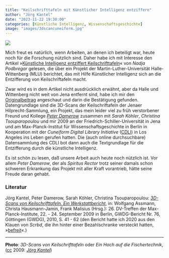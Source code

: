 ```yaml
---
title: "Keilschrifttafeln mit Künstlicher Intelligenz entziffern"
author: "Jörg Kantel"
date: "2023-11-22 19:30:00"
categories: [Künstliche Intelligenz, Wissenschaftsgeschichte]
image: "images/3dscancuneiform.jpg"
---
```


[![](images/3dscancuneiform-b.jpg)](https://www.flickr.com/photos/schockwellenreiter/3610696659/)

Mich freut es natürlich, wenn Arbeiten, an denen ich beteiligt war, heute noch für die Forschung nützlich sind. Daher habe ich mit Interesse den Artikel »[Künstliche Intelligenz entziffert Keilschrifttafeln](https://www.wissenschaft.de/technik-digitales/kuenstliche-intelligenz-entziffert-keilschrifttafeln/)« von *Nadja Podbregar* gelesen, die über ein Projekt der Martin-Luther-Universität  Halle-Wittenberg (MLU) berichtet, das mit Hilfe Künstlicher Intelligenz sich an die Entzifferung von Keilschriftafeln macht.

Zwar wird es in dem Artikel nicht ausdrücklich erwähnt, aber da Halle und Wittenberg nicht weit von Jena entfernt sind, habe ich mir den [Originalbeitrag](https://diglib.eg.org/handle/10.2312/gch20231157) angeschaut und darin die Bestätigung gefunden. Datengrundlage sind die 3D-Scans der Keilschriftafeln der Jenaer Hilprecht-Sammlung, ein Projekt, das mein leider viel zu früh verstorbener Freund und Kollege *[Peter Damerow](https://de.wikipedia.org/wiki/Peter_Damerow)* zusammen mit *Sarah Köhler*, *Christina Tsouparopoulou* und mir 2009 an der Friedrich-Schiller-Universität in Jena und am Max-Planck-Institut für Wissenschaftsgeschichte in Berlin in Kooperation mit der *Cuneiform Digital Library Initiative* ([CDLI](https://cdli.mpiwg-berlin.mpg.de/)) in Los Angeles ins Leben gerufen hatten. Die (auch online durchsuchbare) Datensammlung des CDLI bot dann auch die Textgrundlage für die Entzifferung durch die künstliche Intelligenz.

Es ist schön zu lesen, daß unsere Arbeit auch heute noch nützlich ist. Vor allem *Peter Damerow*, der als *Spiritus Rector* trotz seiner damals schon schweren Erkrankung das Projekt mit aller Kraft vorantrieb, hätte seine Freude daran gehabt.

### Literatur

Jörg Kantel, Peter Damerow, Sarah Köhler, Christina Tsouparopoulou: *[3D-Scans von Keilschrifttafeln. Ein Werkstattbericht](http://blog.schockwellenreiter.de/gems/22990162-3D-Scans-von-Keilschrifttafeln-Ein-Werkstattbericht.pdf)*, in: Wolfgang Assmann, Christa Hausmann-Jamin, Frank Malisius (Hrsg.): 26. DV-Treffen der Max-Planck-Institute, 22. - 24. September 2009 in Berlin, GWDG-Bericht Nr. 76, Göttingen (GWDG), 2010, S. 41 - 62 (den Bericht hatte ich 2020 aus den Klauen von *Scrbd*, die ihn hinter einer Bezahlschranke versteckt hatten, »[befreit](http://blog.schockwellenreiter.de/2020/05/2020051501.html)«.)

---

**Photo**: *3D-Scans von Keilschrifttafeln* oder *Ein Hoch auf die Fischertechnik*,<br /> ([cc](http://creativecommons.org/licenses/by-nc-nd/2.0/) 2009: *[Jörg Kantel](http://cognitiones.kantel-chaos-team.de/cv.html)*)